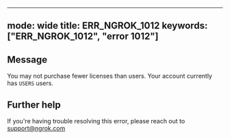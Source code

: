 
---
mode: wide
title: ERR_NGROK_1012
keywords: ["ERR_NGROK_1012", "error 1012"]
---

## Message
You may not purchase fewer licenses than users. Your account currently has `USERS` users.




## Further help
If you're having trouble resolving this error, please reach out to [support@ngrok.com](mailto:support@ngrok.com?subject=Help%20with%20ERR_NGROK_1012)

